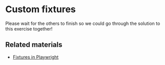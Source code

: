 # Custom fixtures

Please wait for the others to finish so we could go through the solution to this exercise together!

## Related materials

- [Fixtures in Playwright](https://playwright.dev/docs/test-fixtures)
